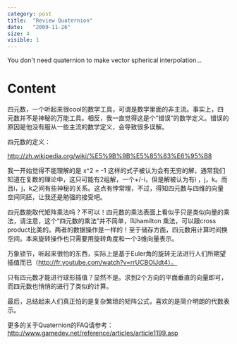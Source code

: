 ```yaml
---
category: post
title:  "Review Quaternion"
date:   "2009-11-26"
size: 4
visible: 1
---
```


You don't need quaternion to make vector spherical interpolation... 

# Content



四元数，一个听起来很cool的数学工具，可谓是数学里面的非主流。事实上，四元数并不是神秘的万能工具。相反，我一直觉得这是个“错误”的数学定义。错误的原因是他没有服从一些主流的数学定义，会导致很多误解。

四元数的定义：

http://zh.wikipedia.org/wiki/%E5%9B%9B%E5%85%83%E6%95%B8

我一开始觉得不能理解的是 x^2 = -1 这样的式子被认为会有无穷的解，通常我们知道在复数的理论中，这只可能有2组解，一个+/-i，但是解被认为有i ，j，k。而且i，j，k之间有些神秘的关系。这点有悖常理，不过，得知四元数与四维的向量空间同胚，让我还是勉强的接受吧。

四元数能取代矩阵乘法吗？不可以！四元数的乘法表面上看似乎只是类似向量的乘法，请注意，这个“四元数的乘法”并不简单，叫hamilton 乘法，可以跟cross product比美的。两者的数据操作是一样的！至于储存方面，四元数用计算时间换空间。本来旋转操作也只需要用旋转角度和一个3维向量表示。

万象锁节，听起来很怕的东西，实际上是基于Euler角的旋转无法进行人们所期望插值而已（http://fr.youtube.com/watch?v=rrUCBOlJdt4）。

只有四元数才能进行球形插值？显然不是。求到2个方向的平面垂直的向量即可，而四元数也悄悄的进行了类似的计算。

最后，总结起来人们真正怕的是复杂繁琐的矩阵公式，喜欢的是简介明朗的代数表示。

更多的关于Quaternion的FAQ请参考：http://www.gamedev.net/reference/articles/article1199.asp

